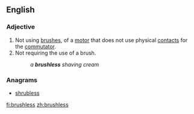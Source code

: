 ==English==

===Adjective===
{{en-adj|-}}
{{wikipedia|brushless motor}}

# Not using [[brush]]es, of a [[motor]] that does not use physical [[contact]]s for the [[commutator]].
# Not requiring the use of a brush.
#: ''a '''brushless''' shaving cream''

===Anagrams===
* [[shrubless#English|shrubless]]

[[fi:brushless]]
[[zh:brushless]]